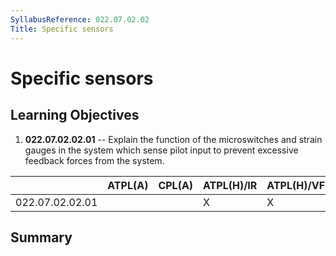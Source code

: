 ```yaml
---
SyllabusReference: 022.07.02.02
Title: Specific sensors
---
```


# Specific sensors

## Learning Objectives

1.  **022.07.02.02.01** -- Explain the function of the microswitches and strain
    gauges in the system which sense pilot input to prevent excessive feedback
    forces from the system.

|                 | ATPL(A) | CPL(A) | ATPL(H)/IR | ATPL(H)/VFR | CPL(H) | IR  | CBIR(A) |
| --------------- | ------- | ------ | ---------- | ----------- | ------ | --- | ------- |
| 022.07.02.02.01 |         |        | X          | X           | X      |     |         |

## Summary
